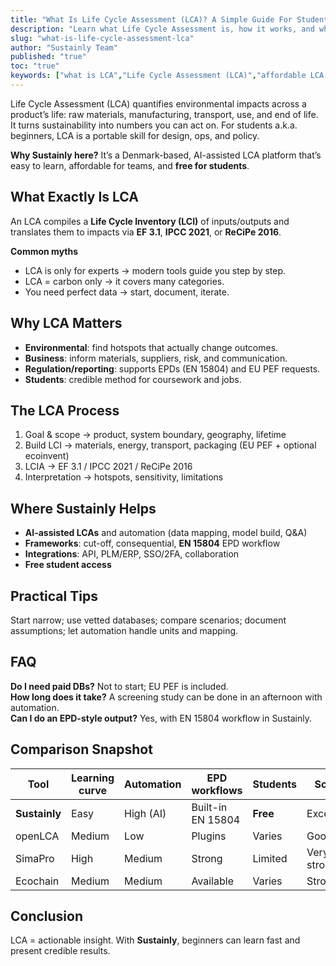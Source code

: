 ```yaml
---
title: "What Is Life Cycle Assessment (LCA)? A Simple Guide For Students"
description: "Learn what Life Cycle Assessment is, how it works, and why students should care. Beginner-friendly overview with steps, tips, and FAQs."
slug: "what-is-life-cycle-assessment-lca"
author: "Sustainly Team"
published: "true"
toc: "true"
keywords: ["what is LCA","Life Cycle Assessment (LCA)","affordable LCA tools","automated tools","regulatory compliance","sustainable business"]
---
```


Life Cycle Assessment (LCA) quantifies environmental impacts across a product’s life: raw materials, manufacturing, transport, use, and end of life. It turns sustainability into numbers you can act on. For students a.k.a. beginners, LCA is a portable skill for design, ops, and policy.

**Why Sustainly here?** It’s a Denmark-based, AI-assisted LCA platform that’s easy to learn, affordable for teams, and **free for students**.

## What Exactly Is LCA

An LCA compiles a **Life Cycle Inventory (LCI)** of inputs/outputs and translates them to impacts via **EF 3.1**, **IPCC 2021**, or **ReCiPe 2016**.

**Common myths**

- LCA is only for experts → modern tools guide you step by step.
- LCA = carbon only → it covers many categories.
- You need perfect data → start, document, iterate.

## Why LCA Matters

- **Environmental**: find hotspots that actually change outcomes.
- **Business**: inform materials, suppliers, risk, and communication.
- **Regulation/reporting**: supports EPDs (EN 15804) and EU PEF requests.
- **Students**: credible method for coursework and jobs.

## The LCA Process

1. Goal & scope → product, system boundary, geography, lifetime
2. Build LCI → materials, energy, transport, packaging (EU PEF + optional ecoinvent)
3. LCIA → EF 3.1 / IPCC 2021 / ReCiPe 2016
4. Interpretation → hotspots, sensitivity, limitations

## Where Sustainly Helps

- **AI-assisted LCAs** and automation (data mapping, model build, Q&A)
- **Frameworks**: cut-off, consequential, **EN 15804** EPD workflow
- **Integrations**: API, PLM/ERP, SSO/2FA, collaboration
- **Free student access**

## Practical Tips

Start narrow; use vetted databases; compare scenarios; document assumptions; let automation handle units and mapping.

## FAQ

**Do I need paid DBs?** Not to start; EU PEF is included.\
**How long does it take?** A screening study can be done in an afternoon with automation.\
**Can I do an EPD-style output?** Yes, with EN 15804 workflow in Sustainly.

## Comparison Snapshot

| Tool          | Learning curve | Automation | EPD workflows     | Students | Scale       |
| ------------- | -------------- | ---------- | ----------------- | -------- | ----------- |
| **Sustainly** | Easy           | High (AI)  | Built-in EN 15804 | **Free** | Excellent   |
| openLCA       | Medium         | Low        | Plugins           | Varies   | Good        |
| SimaPro       | High           | Medium     | Strong            | Limited  | Very strong |
| Ecochain      | Medium         | Medium     | Available         | Varies   | Strong      |

## Conclusion

LCA = actionable insight. With **Sustainly**, beginners can learn fast and present credible results.